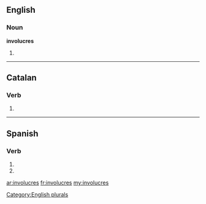 ==English==

===Noun===
'''involucres'''

# {{plural of|involucre}}

[[Category:English plurals]]

----

==Catalan==

===Verb===
{{head|ca|verb form}}

# {{ca-verb form of|p=2|n=sg|t=pres|m=ind|involucrar}}

----

==Spanish==

===Verb===
{{es-verb-form|involucrar}}

# {{es-verb form of|ending=ar|mood=imperative|sense=negative|pers=2|formal=no|number=singular|[[involucrar]]}}
# {{es-verb form of|ending=ar|mood=subjunctive|tense=present|pers=2|formal=no|number=singular|[[involucrar]]}}

[[ar:involucres]]
[[fr:involucres]]
[[my:involucres]]